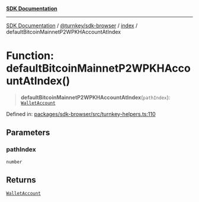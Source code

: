 [**SDK Documentation**](../../../../README.mdx)

***

[SDK Documentation](../../../../packages.mdx) / [@turnkey/sdk-browser](../../README.mdx) / [index](../README.mdx) / defaultBitcoinMainnetP2WPKHAccountAtIndex

# Function: defaultBitcoinMainnetP2WPKHAccountAtIndex()

> **defaultBitcoinMainnetP2WPKHAccountAtIndex**(`pathIndex`): [`WalletAccount`](../interfaces/WalletAccount.mdx)

Defined in: [packages/sdk-browser/src/turnkey-helpers.ts:110](https://github.com/tkhq/sdk/blob/3a88af7d1d927c6022706911d6af0f92f1440e00/packages/sdk-browser/src/turnkey-helpers.ts#L110)

## Parameters

### pathIndex

`number`

## Returns

[`WalletAccount`](../interfaces/WalletAccount.mdx)
